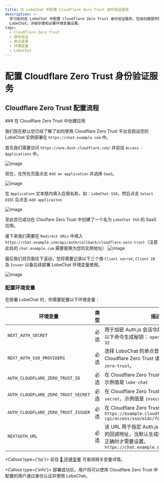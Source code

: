 ```yaml
---
title: 在 LobeChat 中配置 Cloudflare Zero Trust 身份验证服务
description: >-
  学习如何在 LobeChat 中配置 Cloudflare Zero Trust 身份验证服务，包括创建提供程序、配置环境变量和部署
  LobeChat。详细步骤和必要环境变量设置。
tags:
  - Cloudflare Zero Trust
  - 身份验证
  - 单点登录
  - 环境变量
  - LobeChat
---
```


# 配置 Cloudflare Zero Trust 身份验证服务

## Cloudflare Zero Trust 配置流程

<Steps>
### 在 Cloudflare Zero Trust 中创建应用

我们现在默认您已经了解了如何使用 Cloudflare Zero Trust 平台且假设您的 LobeChat 实例部署在 `https://chat.example.com` 中。

首先我们需要访问 `https://one.dash.cloudflare.com/` 并前往 `Access - Applications` 中。

![image](https://github.com/user-attachments/assets/4d671a7c-5d94-4c4b-b4fd-71a5a0e9d227)

现在，在所在页面点击 `Add an application` 并选择 `SaaS`。

![image](https://github.com/user-attachments/assets/3da4c8c4-88c6-40a9-8005-6a0a44aa3b1f)

在 `Application` 文本框内填入应用名称，如：`LobeChat SSO`，然后点击 `Select OIDC` 后点击 `Add applicaiton`

![image](https://github.com/user-attachments/assets/16cd9aef-c87b-48a4-95c0-b666082e7515)

至此您已成功在 Clouflare Zero Trust 中创建了一个名为 `LobeChat SSO` 的 SaaS 应用。

接下来我们需要在 `Redirect URLs` 中填入 `https://chat.example.com/api/auth/callback/cloudflare-zero-trust`（注意此处的 `chat.example.com` 需要替换为您的实例地址） ![image](https://github.com/user-attachments/assets/433fdce4-0af5-417f-b80d-163c2d4f02f6)

最后我们将页面往下滚动，您将需要记录以下三个值 `Client secret`, `Client ID` 及 `Issuer` 以备后续部署 LobeChat 环境变量使用。

![image](https://github.com/user-attachments/assets/2dd3cde5-fa0d-4f52-b82b-28d9e89379a0)

### 配置环境变量

在部署 LobeChat 时，你需要配置以下环境变量：

| 环境变量 | 类型 | 描述 |
| --- | --- | --- |
| `NEXT_AUTH_SECRET` | 必选 | 用于加密 Auth.js 会话令牌的密钥。您可以使用以下命令生成秘钥： `openssl rand -base64 32` |
| `NEXT_AUTH_SSO_PROVIDERS` | 必选 | 选择 LoboChat 的单点登录提供商。使用 Cloudflare Zero Trust 请填写 `cloudflare-zero-trust`。 |
| `AUTH_CLOUDFLARE_ZERO_TRUST_ID` | 必选 | 在 Cloudflare Zero Trust 生成的 `Client ID`，示例值是 `lobe-chat` |
| `AUTH_CLOUDFLARE_ZERO_TRUST_SECRET` | 必选 | 在 Cloudflare Zero Trust 生成的 `Client secret`，示例值是 `insecure_secret` |
| `AUTH_CLOUDFLARE_ZERO_TRUST_ISSUER` | 必选 | 在 Cloudflare Zero Trust 生成的 `Issuer`，例如 `https://example.cloudflareaccess.com/cdn-cgi/access/sso/oidc/7db0f` |
| `NEXTAUTH_URL` | 必选 | 该 URL 用于指定 Auth.js 在执行 OAuth 验证时的回调地址，当默认生成的重定向地址发生不正确时才需要设置。`https://chat.example.com/api/auth` |

  <Callout type={'tip'}>
    前往 [📘 环境变量](/zh/docs/self-hosting/environment-variable#Cloudflare%20Zero%20Trust) 可查阅相关变量详情。

</Callout>
</Steps>

<Callout type={'info'}>
  部署成功后，用户将可以使用 Cloudflare Zero Trust 中配置的用户通过身份认证并使用 LobeChat。
</Callout>
